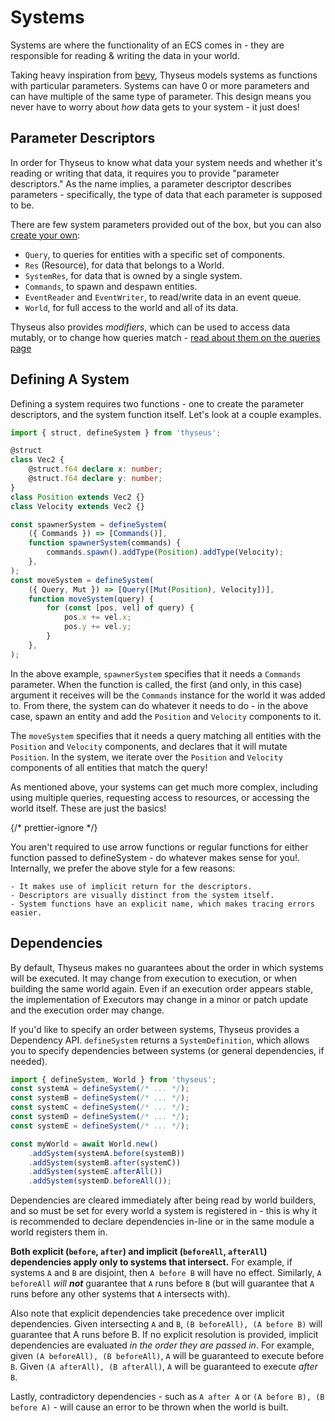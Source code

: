 
# Systems

Systems are where the functionality of an ECS comes in - they are responsible
for reading & writing the data in your world.

Taking heavy inspiration from [bevy](https://bevyengine.org/), Thyseus models
systems as functions with particular parameters. Systems can have 0 or more
parameters and can have multiple of the same type of parameter. This design
means you never have to worry about _how_ data gets to your system - it just
does!

## Parameter Descriptors

In order for Thyseus to know what data your system needs and whether it's
reading or writing that data, it requires you to provide "parameter
descriptors." As the name implies, a parameter descriptor describes parameters -
specifically, the type of data that each parameter is supposed to be.

There are few system parameters provided out of the box, but you can also
[create your own](/advanced_patterns/custom_system_parameters):

-   `Query`, to queries for entities with a specific set of components.
-   `Res` (Resource), for data that belongs to a World.
-   `SystemRes`, for data that is owned by a single system.
-   `Commands`, to spawn and despawn entities.
-   `EventReader` and `EventWriter`, to read/write data in an event queue.
-   `World`, for full access to the world and all of its data.

Thyseus also provides _modifiers_, which can be used to access data mutably, or
to change how queries match -
[read about them on the queries page](/systems/queries)

## Defining A System

Defining a system requires two functions - one to create the parameter
descriptors, and the system function itself. Let's look at a couple examples.

```ts
import { struct, defineSystem } from 'thyseus';

@struct
class Vec2 {
	@struct.f64 declare x: number;
	@struct.f64 declare y: number;
}
class Position extends Vec2 {}
class Velocity extends Vec2 {}

const spawnerSystem = defineSystem(
	({ Commands }) => [Commands()],
	function spawnerSystem(commands) {
		commands.spawn().addType(Position).addType(Velocity);
	},
);
const moveSystem = defineSystem(
	({ Query, Mut }) => [Query([Mut(Position), Velocity])],
	function moveSystem(query) {
		for (const [pos, vel] of query) {
			pos.x += vel.x;
			pos.y += vel.y;
		}
	},
);
```

In the above example, `spawnerSystem` specifies that it needs a `Commands`
parameter. When the function is called, the first (and only, in this case)
argument it receives will be the `Commands` instance for the world it was added
to. From there, the system can do whatever it needs to do - in the above case,
spawn an entity and add the `Position` and `Velocity` components to it.

The `moveSystem` specifies that it needs a query matching all entities with the
`Position` and `Velocity` components, and declares that it will mutate
`Position`. In the system, we iterate over the `Position` and `Velocity`
components of all entities that match the query!

As mentioned above, your systems can get much more complex, including using
multiple queries, requesting access to resources, or accessing the world itself.
These are just the basics!

{/* prettier-ignore */}
<Aside type="note">
	You aren't required to use arrow functions or regular functions for either
	function passed to defineSystem - do whatever makes sense for you!.
	Internally, we prefer the above style for a few reasons:
	
	- It makes use of implicit return for the descriptors.
	- Descriptors are visually distinct from the system itself. 
	- System functions have an explicit name, which makes tracing errors easier.
</Aside>

## Dependencies

By default, Thyseus makes no guarantees about the order in which systems will be
executed. It may change from execution to execution, or when building the same
world again. Even if an execution order appears stable, the implementation of
Executors may change in a minor or patch update and the execution order may
change.

If you'd like to specify an order between systems, Thyseus provides a Dependency
API. `defineSystem` returns a `SystemDefinition`, which allows you to specify
dependencies between systems (or general dependencies, if needed).

```ts
import { defineSystem, World } from 'thyseus';
const systemA = defineSystem(/* ... */);
const systemB = defineSystem(/* ... */);
const systemC = defineSystem(/* ... */);
const systemD = defineSystem(/* ... */);
const systemE = defineSystem(/* ... */);

const myWorld = await World.new()
	.addSystem(systemA.before(systemB))
	.addSystem(systemB.after(systemC))
	.addSystem(systemE.afterAll())
	.addSystem(systemD.beforeAll());
```

Dependencies are cleared immediately after being read by world builders, and so
must be set for every world a system is registered in - this is why it is
recommended to declare dependencies in-line or in the same module a world
registers them in.

**Both explicit (`before`, `after`) and implicit (`beforeAll`, `afterAll`)
dependencies apply only to systems that intersect.** For example, if systems `A`
and `B` are disjoint, then `A before B` will have no effect. Similarly,
`A beforeAll` _will **not**_ guarantee that `A` runs before `B` (but will
guarantee that `A` runs before any other systems that `A` intersects with).

Also note that explicit dependencies take precedence over implicit dependencies.
Given intersecting `A` and `B`, `(B beforeAll), (A before B)` will guarantee
that A runs before B. If no explicit resolution is provided, implicit
dependencies are evaluated _in the order they are passed in_. For example, given
`(A beforeAll), (B beforeAll)`, `A` will be guaranteed to execute before `B`.
Given `(A afterAll), (B afterAll)`, `A` will be guaranteed to execute _after_
`B`.

Lastly, contradictory dependencies - such as `A after A` or
`(A before B), (B before A)` - will cause an error to be thrown when the world
is built.
